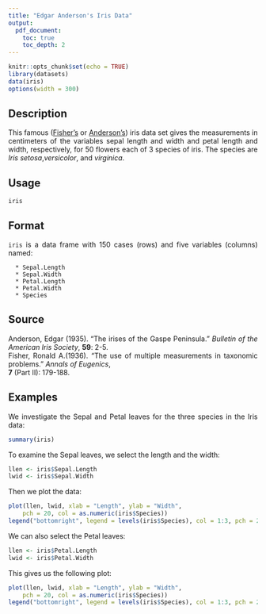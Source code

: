 ```yaml
---
title: "Edgar Anderson's Iris Data"
output:
  pdf_document:
    toc: true
    toc_depth: 2
---
```


```r
knitr::opts_chunk$set(echo = TRUE)
library(datasets)
data(iris)
options(width = 300)
```
## **Description**
This famous ([Fisher's](https://en.wikipedia.org/wiki/Ronald_Fisher) or [Anderson's](https://en.wikipedia.org/wiki/Edgar_Anderson)) iris data set gives the measurements in centimeters of the variables sepal length and width and petal length and width, respectively, for 50 flowers each of 3 species of iris. The species are *Iris setosa*,*versicolor*, and *virginica*.

## **Usage**

`iris`

## **Format**
`iris` is a data frame with 150 cases (rows) and five variables (columns) named:

```
  * Sepal.Length
  * Sepal.Width
  * Petal.Length
  * Petal.Width
  * Species
```

## **Source**
<style>
body {
text-align: justify}
</style>
Anderson, Edgar (1935). "The irises of the Gaspe Peninsula." *Bulletin of the American Iris Society*, **59**:  2-5.\
Fisher, Ronald A.(1936). "The use of multiple measurements in taxonomic problems." *Annals of Eugenics*,  
**7** (Part II): 179-188.

## **Examples**
We investigate the Sepal and Petal leaves for the three species in the Iris data:
```r
summary(iris)
```

To examine the Sepal leaves, we select the length and the width:
```r
llen <- iris$Sepal.Length
lwid <- iris$Sepal.Width
```

Then we plot the data:
```r
plot(llen, lwid, xlab = "Length", ylab = "Width",
    pch = 20, col = as.numeric(iris$Species))
legend("bottomright", legend = levels(iris$Species), col = 1:3, pch = 20)
```

We can also select the Petal leaves:
```r
llen <- iris$Petal.Length
lwid <- iris$Petal.Width
```

This gives us the following plot:

```r
plot(llen, lwid, xlab = "Length", ylab = "Width",
    pch = 20, col = as.numeric(iris$Species))
legend("bottomright", legend = levels(iris$Species), col = 1:3, pch = 20)
```